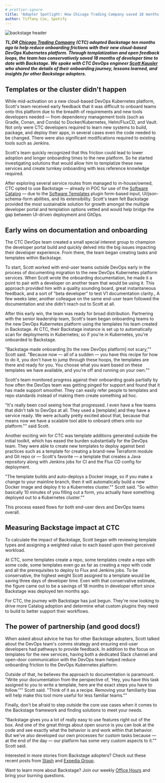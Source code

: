 ```yaml
---
# prettier-ignore
title: "Adopter Spotlight: How Chicago Trading Company saved 18 months of developer effort with Backstage"
author: Tiffany Cox, Spotify
---
```


![backstage header](assets/2023-09-29/header.png)

**_TL;DR [Chicago Trading Company](https://www.chicagotrading.com/) (CTC) adopted Backstage ten months ago to help reduce onboarding frictions with their new cloud-based DevOps Kubernetes platform. Through templatization and open feedback loops, the team has conservatively saved 18 months of developer time to date with Backstage. We spoke with CTC DevOps engineer [Scott Kausler](https://github.com/scott-kausler) who shared the details of their onboarding journey, lessons learned, and insights for other Backstage adopters._**

<!-- truncate -->

## Templates or the cluster didn't happen

While mid-activation on a new cloud-based DevOps Kubernetes platform, Scott's team received early feedback that it was difficult to onboard teams onto this platform due to the breadth of requirements and new tools developers needed — from dependency management tools (such as Gradle, Conan, and Conda) to Docker/Kubernetes, Helm/FluxCD, and Vault. Not only were CTC developers required to learn new systems to build, package, and deploy their apps, in several cases even the code needed to be changed. There were also significant modifications required to existing tools such as Jenkins.

Scott's team quickly recognized that this friction could lead to lower adoption and longer onboarding times to the new platform. So he started investigating solutions that would allow him to templatize these new services and create turnkey onboarding with less reference knowledge required.

After exploring several service routes from managed to in-house/owned, CTC opted to use Backstage — already in POC for use of the [Software Catalog](https://backstage.io/docs/features/software-catalog/) — due to the [Software Templates](https://backstage.io/docs/features/software-templates/) plugin form-based input, UI/json-schema-form abilities, and its extensibility. Scott's team felt Backstage provided the most sustainable solution for growth amongst the multiple developer portal and templation options vetted and would help bridge the gap between UI-driven deployment and GitOps.

## Early wins on documentation and onboarding

The CTC DevOps team created a small special interest group to champion the developer portal build and quickly delved into the big issues impacting their developer experience. From there, the team began creating tasks and templates within Backstage.

To start, Scott worked with end-user teams outside DevOps early in the process of documenting migration to the new DevOps Kubernetes platform services. When Scott wrote the onboarding documentation, he made it a point to pair with a developer on another team that would be using it. This approach provided him with a quality sounding board, great instantaneous feedback, and a sort of "beta developer" to test V1 documentation clarity., A few weeks later, another colleague on the same end-user team followed the documentation and she didn't reach out to Scott at all.

After this early win, the team was ready for broad distribution. Partnering with the senior leadership team, Scott's team began onboarding teams to the new DevOps Kubernetes platform using the templates his team created in Backstage. At CTC, their Backstage instance is set up to automatically scan for deployments in Kubernetes; so if you're in Kubernetes, you're onboarded to Backstage.

"Backstage made onboarding [to the new DevOps platform] not scary,"" Scott said. "Because now — all of a sudden — you have this recipe for how to do it, you don't have to jump through these hoops, the templates are there and ready for you. You choose what you want based on these templates we have available, and you're off and running on your own.""

Scott's team monitored progress against their onboarding goals partially by how often the DevOps team was getting pinged for support and found that it has made support smoother. They can easily refer people to templates and repo standards instead of making them create something ad hoc.

"It's really been cool seeing how that progressed. I even have a few teams that didn't talk to DevOps at all. They used a [template] and they have a service ready. We were actually pretty excited about that, because that means now we have a scalable tool able to onboard others onto our platform."" said Scott.

Another exciting win for CTC was template additions generated outside the initial toolkit, which has eased the burden substantially for the DevOps team. They were able to create new templates to deploy against best practices such as a template for creating a brand-new Terraform module and Git repo or — Scott's favorite — ​​a template that creates a Java repository along with Jenkins jobs for CI and the Flux CD config for deployment.

"The template builds and auto-deploys a Docker image, so if you make a change to your mainline branch, then it will automatically build a new Docker image and deploy it to a Kubernetes cluster."" Scott said. "So within basically 10 minutes of you filling out a form, you actually have something deployed out to a Kubernetes cluster.""

This process eased flows for both end-user devs and DevOps teams overall.

## Measuring Backstage impact at CTC

To calculate the impact of Backstage, Scott began with reviewing template types and assigning a weighted value to each based upon their perceived workload.

At CTC, some templates create a repo, some templates create a repo with some code, some templates even go as far as creating a repo with code and all the prerequisites to deploy to Flux and Jenkins jobs. To be conservative, the highest weight Scott assigned to a template would be saving three days of developer time. Even with that conservative estimate, the figure came out to be a savings of 18 months in developer effort since Backstage was deployed ten months ago.

For CTC, the journey with Backstage has just begun. They're now looking to drive more Catalog adoption and determine what custom plugins they need to build to better support their workflows.

## The power of partnership (and good docs!)

When asked about advice he has for other Backstage adopters, Scott talked about the DevOps team's comms strategy and ensuring end-user developers had pathways to provide feedback. In addition to the focus on templates for the new services, having both a dedicated Slack channel and open-door communication with the DevOps team helped reduce onboarding friction to the DevOps Kubernetes platform.

Outside of that, he believes the approach to documentation is paramount. "Write your documentation from the perspective of, 'Hey, you have this task assigned to you to write a template, here are the exact steps you have to follow.'"" Scott said. "Think of it as a recipe. Removing your familiarity bias will help make this tool more useful for less familiar teams.""

Finally, don't be afraid to step outside the core use cases when it comes to the Backstage framework and finding solutions to meet your needs.

"Backstage gives you a lot of really easy to use features right out of the box. And one of the great things about open source is you can look at the code and see exactly what the behavior is and work within that behavior. But we've also developed our own processes for custom tasks because — at the end of the day — our platform has some very custom aspects to it."" Scott said.

Interested in more stories from Backstage adopters? Check out these recent posts from [Stash](https://backstage.io/blog/2023/07/08/stash-adopter-post) and [Expedia Group](https://backstage.io/blog/2023/08/17/expedia-proof-of-value-metrics-2).

Want to learn more about Backstage? Join our weekly [Office Hours](https://info.backstage.spotify.com/office-hours) and bring your burning questions.
